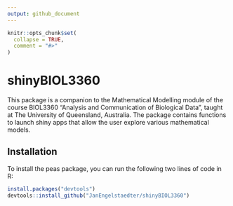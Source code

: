 ```yaml
---
output: github_document
---
```


<!-- README.md is generated from README.Rmd. Please edit that file -->

```r
knitr::opts_chunk$set(
  collapse = TRUE,
  comment = "#>"
)
```

# shinyBIOL3360

This package is a companion to the Mathematical Modelling module of the course BIOL3360 "Analysis and Communication of Biological Data", taught at The University of Queensland, Australia. The package contains functions to launch shiny apps that allow the user explore various mathematical models.

## Installation

To install the peas package, you can run the following two lines of code in R:

```r
install.packages("devtools")
devtools::install_github("JanEngelstaedter/shinyBIOL3360")
```
